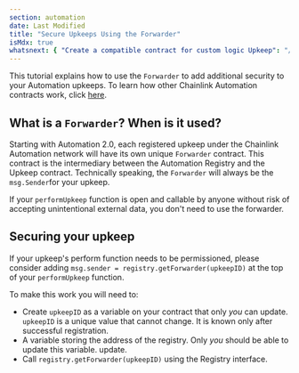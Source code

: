 ```yaml
---
section: automation
date: Last Modified
title: "Secure Upkeeps Using the Forwarder"
isMdx: true
whatsnext: { "Create a compatible contract for custom logic Upkeep": "/chainlink-automation/compatible-contracts/" }
---
```



This tutorial explains how to use the `Forwarder` to add additional security to your Automation upkeeps. To learn how other Chainlink Automation contracts work, click [here](/chainlink-automation/automation-contracts).

## What is a `Forwarder`? When is it used?

Starting with Automation 2.0, each registered upkeep under the Chainlink Automation network will have its own unique `Forwarder` contract. This contract is the intermediary between the Automation Registry and the Upkeep contract. Technically speaking, the `Forwarder` will always be the `msg.Sender`for your upkeep.

If your `performUpkeep` function is open and callable by anyone without risk of accepting unintentional external data, you don't need to use the forwarder.

## Securing your upkeep

If your upkeep's perform function needs to be permissioned, please consider adding `msg.sender = registry.getForwarder(upkeepID)` at the top of your `performUpkeep` function.

To make this work you will need to:

- Create `upkeepID` as a variable on your contract that only _you_ can update. `upkeepID` is a unique value that cannot change. It is known only after successful registration.
- A variable storing the address of the registry. Only _you_ should be able to update this variable. update.
- Call `registry.getForwarder(upkeepID)` using the Registry interface.
